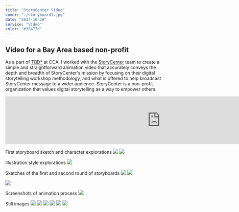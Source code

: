 ```yaml
---
title: "StoryCenter Video"
cover: "./storyboard1.jpg"
date: "2017-10-28"
service: "Video"
color: "#35477d"
---
```


## Video for a Bay Area based non-profit

As a part of [TBD\*](http://tbdcca.com) at CCA, I worked with the [StoryCenter](http://storycenter.org) team to create a simple and straightforward animation video that accurately conveys the depth and breadth of StoryCenter's mission by focusing on their digital storytelling workshop methodology, and what is offered to help broadcast StoryCenter message to a wider audience. StoryCenter is a non-profit organization that values digital storytelling as a way to empower others.

<iframe src="https://player.vimeo.com/video/247275750?loop=1&color=ffffff&title=0&byline=0&portrait=0" width="970" height="auto" frameborder="0" webkitallowfullscreen mozallowfullscreen allowfullscreen></iframe>

First storyboard sketch and character explorations
![](./sketch1.jpg)
![](./sketch2.jpg)

Illustration style explorations
![](./ae.png)

Sketches of the first and second round of storyboards
![](./storyboard1.jpg)
![](./storyboard2.jpg)

![](./sketch3.jpg)

Screenshots of animation process
![](./dudes.png)

Still images
![](./still1.png)
![](./still2.png)
![](./still3.png)
![](./still4.png)
![](./still5.png)
![](./still6.png)
